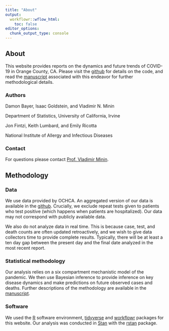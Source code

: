 ```yaml
---
title: "About"
output:
  workflowr::wflow_html:
    toc: false
editor_options:
  chunk_output_type: console
---
```


## About

This website provides reports on the dynamics and future trends of COVID-19 in Orange County, CA. Please visit the [github](https://github.com/vnminin/uci_covid_modeling) for details on the code, and read the [manuscript](https://arxiv.org/abs/2009.02654) associated with this endeavor for further methodological details.

### Authors

Damon Bayer, Isaac Goldstein, and Vladimir N. Minin

Department of Statistics, University of California, Irvine

Jon Fintzi, Keith Lumbard, and Emily Ricotta

National Institute of Allergy and Infectious Diseases

### Contact
For questions please contact [Prof. Vladimir Minin](https://vnminin.github.io/).  

## Methodology

### Data
We use data provided by OCHCA. An aggregated version of our data is available in the [github](https://github.com/vnminin/uci_covid_modeling/tree/master/data). Crucially, we exclude repeat tests given to patients who test positive (which happens when patients are hospitalized). Our data may not correspond with publicly available data. 

We also do not analyze data in real time. This is because case, test, and death counts are often updated retroactively, and we wish to give data collectors time to provide complete results. Typically, there will be at least a ten day gap between the present day and the final date analyzed in the most recent report. 

### Statistical methodology
Our analysis relies on a six compartment mechanistic model of the pandemic. We then use Bayesian inference to provide inference on key disease dynamics and make predictions on future observed cases and deaths. Further descriptions of the methodology are available in the [manuscript](https://arxiv.org/abs/2009.02654).

### Software
We used the [R](https://www.r-project.org/) software environment, [tidyverse](https://www.tidyverse.org/) and [workflowr](https://jdblischak.github.io/workflowr/) packages for this website. Our analysis was conducted in [Stan](https://mc-stan.org/) with the [rstan](https://mc-stan.org/users/interfaces/rstan) package. 

